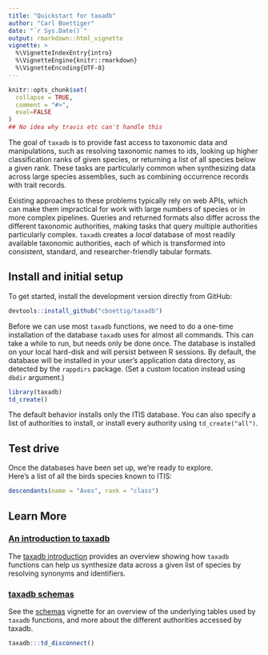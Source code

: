 ```yaml
---
title: "Quickstart for taxadb"
author: "Carl Boettiger"
date: "`r Sys.Date()`"
output: rmarkdown::html_vignette
vignette: >
  %\VignetteIndexEntry{intro}
  %\VignetteEngine{knitr::rmarkdown}
  %\VignetteEncoding{UTF-8}
---
```


```r
knitr::opts_chunk$set(
  collapse = TRUE,
  comment = "#>",
  eval=FALSE
)
## No idea why travis etc can't handle this
```


The goal of `taxadb` is to provide fast access to taxonomic data and manipulations, such as resolving taxonomic names to ids, looking up higher classification ranks of given species, or returning a list of all species below a given rank. These tasks are particularly common when synthesizing data across large species assemblies, such as combining occurrence records with trait records. 

Existing approaches to these problems typically rely on web APIs, which can make them impractical for work with large numbers of species or in more complex pipelines.  Queries and returned formats also differ across the different taxonomic authorities, making tasks that query multiple authorities particularly complex. `taxadb` creates a *local* database of most readily available taxonomic authorities, each of which is transformed into consistent, standard, and researcher-friendly tabular formats.  


## Install and initial setup

To get started, install the development version directly from GitHub:

```r
devtools::install_github("cboettig/taxadb")
```


Before we can use most `taxadb` functions, we need to do a one-time installation of the database `taxadb` uses for almost all commands.  This can take a while to run, but needs only be done once.  The database is installed on your local hard-disk and will persist between R sessions.  By default, the database will be installed in your user's application data directory, as detected by the `rappdirs` package.  (Set a custom location instead using `dbdir` argument.)

```r
library(taxadb)
td_create()
```

The default behavior installs only the ITIS database.  You can also specify a list of authorities to install, or install every authority using `td_create("all")`.  


## Test drive

Once the databases have been set up, we're ready to explore.  
Here's a list of all the birds species known to ITIS:

```r
descendants(name = "Aves", rank = "class")
```


## Learn More

### [An introduction to taxadb](https://cboettig.github.io/taxadb/articles/articles/taxadb.html) 

The [taxadb introduction](https://cboettig.github.io/taxadb/articles/articles/taxadb.html) 
provides an overview showing how `taxadb` functions can help us synthesize data across a given list of species by resolving synonyms and identifiers.  

### [taxadb schemas](https://cboettig.github.io/taxadb/articles/articles/schema.html)

See the [schemas](https://cboettig.github.io/taxadb/articles/articles/schema.html) vignette for an overview of the underlying tables used by `taxadb` functions, and more about the different authorities accessed by taxadb.  


```r
taxadb:::td_disconnect()
```

